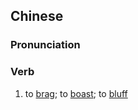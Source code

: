 {{also|风龟}}
==Chinese==
{{zh-forms|s=风龟|alt=風車}}

===Pronunciation===
{{zh-pron
|mn=hong-ku
|cat=v
}}

===Verb===
{{zh-verb}}

# {{lb|zh|Min Nan}} to [[brag]]; to [[boast]]; to [[bluff]]